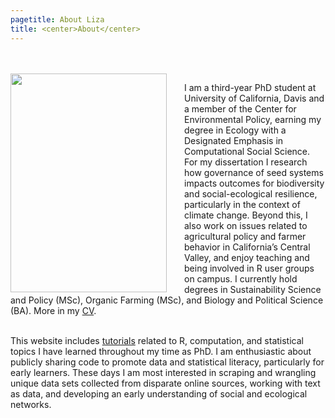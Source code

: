 ```yaml
---
pagetitle: About Liza
title: <center>About</center>
---
```

<br>
<br>
 <img width="250" height="350" style="float: left; margin-right: 2em;" src="img/profile.jpeg">
 
I am a third-year PhD student at University of California, Davis and a member of the Center for Environmental Policy, earning my degree in Ecology with a Designated Emphasis in Computational Social Science. For my dissertation I research how governance of seed systems impacts outcomes for biodiversity and social-ecological resilience, particularly in  the context of climate change. Beyond this, I also work on issues related to agricultural policy and farmer behavior in California's Central Valley, and enjoy teaching and being involved in R user groups on campus. I currently hold degrees in Sustainability Science and Policy (MSc), Organic Farming (MSc), and Biology and Political Science (BA). More in my [CV](cv.html).  

<br>
This website includes [tutorials](tutorials.html) related to R, computation, and statistical topics I have learned throughout my time as PhD. I am enthusiastic about publicly sharing code to promote data and statistical literacy, particularly for early learners. These days I am most interested in scraping and wrangling unique data sets collected from disparate online sources, working with text as data, and developing an early understanding of social and ecological networks.
</p>

